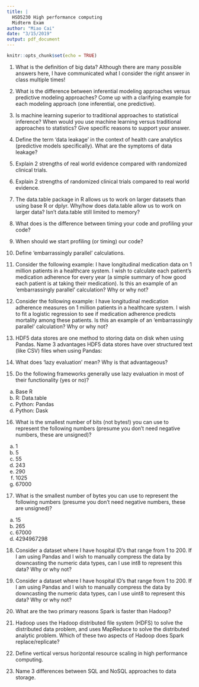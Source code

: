 ```yaml
---
title: |
  HSD5230 High performance computing
  Midterm Exam
author: "Miao Cai"
date: "3/15/2019"
output: pdf_document
---
```


```r
knitr::opts_chunk$set(echo = TRUE)
```

1)	What is the definition of big data? Although there are many possible answers here, I have communicated what I consider the right answer in class multiple times!

2)	What is the difference between inferential modeling approaches versus predictive modeling approaches? Come up with a clarifying example for each modeling approach (one inferential, one predictive).

3)	Is machine learning superior to traditional approaches to statistical inference? When would you use machine learning versus traditional approaches to statistics? Give specific reasons to support your answer.

4)	Define the term ‘data leakage’ in the context of health care analytics (predictive models specifically). What are the symptoms of data leakage?

5)	Explain 2 strengths of real world evidence compared with randomized clinical trials. 

6)	Explain 2 strengths of randomized clinical trials compared to real world evidence.

7)	The data.table package in R allows us to work on larger datasets than using base R or dplyr. Why/how does data.table allow us to work on larger data? Isn’t data.table still limited to memory? 

8)	What does is the difference between timing your code and profiling your code? 

9)	When should we start profiling (or timing) our code? 

10)	Define ‘embarrassingly parallel’ calculations.

11)	Consider the following example: I have longitudinal medication data on 1 million patients in a healthcare system. I wish to calculate each patient’s medication adherence for every year (a simple summary of how good each patient is at taking their medication). Is this an example of an ‘embarrassingly parallel’ calculation? Why or why not?

12)	Consider the following example: I have longitudinal medication adherence measures on 1 million patients in a healthcare system. I wish to fit a logistic regression to see if medication adherence predicts mortality among these patients. Is this an example of an ‘embarrassingly parallel’ calculation? Why or why not? 


13)	HDF5 data stores are one method to storing data on disk when using Pandas. Name 3 advantages HDF5 data stores have over structured text (like CSV) files when using Pandas:


14)	What does ‘lazy evaluation’ mean? Why is that advantageous? 


15)	Do the following frameworks generally use lazy evaluation in most of their functionality (yes or no)?
a.	Base R
b.	R: Data.table
c.	Python: Pandas
d.	Python: Dask


16)	What is the smallest number of bits (not bytes!) you can use to represent the following numbers (presume you don’t need negative numbers, these are unsigned)?
a.	1
b.	5
c.	55
d.	243
e.	290
f.	1025
g.	67000


17)	What is the smallest number of bytes you can use to represent the following numbers (presume you don’t need negative numbers, these are unsigned)?
a.	15
b.	265
c.	67000
d.	4294967298


18)	Consider a dataset where I have hospital ID’s that range from 1 to 200. If I am using Pandas and I wish to manually compress the data by downcasting the numeric data types, can I use int8 to represent this data? Why or why not? 


19)	Consider a dataset where I have hospital ID’s that range from 1 to 200. If I am using Pandas and I wish to manually compress the data by downcasting the numeric data types, can I use uint8 to represent this data? Why or why not? 



20)	What are the two primary reasons Spark is faster than Hadoop? 


21)	Hadoop uses the Hadoop distributed file system (HDFS) to solve the distributed data problem, and uses MapReduce to solve the distributed analytic problem. Which of these two aspects of Hadoop does Spark replace/replicate? 


22)	Define vertical versus horizontal resource scaling in high performance computing. 



23)	Name 3 differences between SQL and NoSQL approaches to data storage. 
